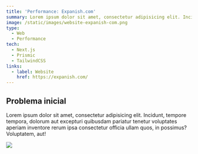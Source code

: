 ```yaml
---
title: 'Performance: Expanish.com'
summary: Lorem ipsum dolor sit amet, consectetur adipisicing elit. Incidunt, tempore tempora, dolorum aut excepturi quibusdam pariatur tenetur voluptates aperiam inventore rerum ipsa consectetur officia ullam quos, in possimus? Voluptatem, aut!
image: /static/images/website-expanish-com.png
type:
  - Web
  - Performance
tech:
  - Next.js
  - Prismic
  - TailwindCSS
links:
  - label: Website
    href: https://expanish.com/
---
```


## Problema inicial
Lorem ipsum dolor sit amet, consectetur adipisicing elit. Incidunt, tempore tempora, dolorum aut excepturi quibusdam pariatur tenetur voluptates aperiam inventore rerum ipsa consectetur officia ullam quos, in possimus? Voluptatem, aut!

<Image width={976} height={580} src="/static/images/expanish-performance-homepage.png" caption="Prueba de rendimiento inicial" />